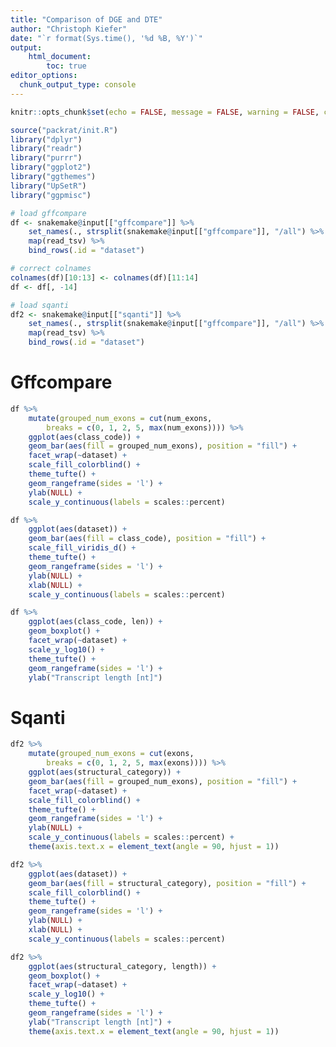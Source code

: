 ```yaml
---
title: "Comparison of DGE and DTE"
author: "Christoph Kiefer"
date: "`r format(Sys.time(), '%d %B, %Y')`"
output: 
    html_document:
        toc: true
editor_options:
  chunk_output_type: console
---
```


```r
knitr::opts_chunk$set(echo = FALSE, message = FALSE, warning = FALSE, cache = FALSE)
```

```r
source("packrat/init.R")
library("dplyr")
library("readr")
library("purrr")
library("ggplot2")
library("ggthemes")
library("UpSetR")
library("ggpmisc")
```

```r
# load gffcompare
df <- snakemake@input[["gffcompare"]] %>% 
    set_names(., strsplit(snakemake@input[["gffcompare"]], "/all") %>% map(`[`, 1)) %>% 
    map(read_tsv) %>%  
    bind_rows(.id = "dataset")

# correct colnames
colnames(df)[10:13] <- colnames(df)[11:14]
df <- df[, -14]

# load sqanti
df2 <- snakemake@input[["sqanti"]] %>% 
    set_names(., strsplit(snakemake@input[["gffcompare"]], "/all") %>% map(`[`, 1)) %>% 
    map(read_tsv) %>% 
    bind_rows(.id = "dataset")
```

# Gffcompare

```r
df %>% 
    mutate(grouped_num_exons = cut(num_exons, 
        breaks = c(0, 1, 2, 5, max(num_exons)))) %>% 
    ggplot(aes(class_code)) +
    geom_bar(aes(fill = grouped_num_exons), position = "fill") +
    facet_wrap(~dataset) +
    scale_fill_colorblind() +
    theme_tufte() +
    geom_rangeframe(sides = 'l') +
    ylab(NULL) +
    scale_y_continuous(labels = scales::percent)

df %>% 
    ggplot(aes(dataset)) +
    geom_bar(aes(fill = class_code), position = "fill") +
    scale_fill_viridis_d() +
    theme_tufte() +
    geom_rangeframe(sides = 'l') +
    ylab(NULL) +
    xlab(NULL) +
    scale_y_continuous(labels = scales::percent)

df %>% 
    ggplot(aes(class_code, len)) +
    geom_boxplot() +
    facet_wrap(~dataset) +
    scale_y_log10() +
    theme_tufte() +
    geom_rangeframe(sides = 'l') +
    ylab("Transcript length [nt]")
```

# Sqanti

```r
df2 %>% 
    mutate(grouped_num_exons = cut(exons, 
        breaks = c(0, 1, 2, 5, max(exons)))) %>% 
    ggplot(aes(structural_category)) +
    geom_bar(aes(fill = grouped_num_exons), position = "fill") +
    facet_wrap(~dataset) +
    scale_fill_colorblind() +
    theme_tufte() +
    geom_rangeframe(sides = 'l') +
    ylab(NULL) +
    scale_y_continuous(labels = scales::percent) +
    theme(axis.text.x = element_text(angle = 90, hjust = 1))

df2 %>% 
    ggplot(aes(dataset)) +
    geom_bar(aes(fill = structural_category), position = "fill") +
    scale_fill_colorblind() +
    theme_tufte() +
    geom_rangeframe(sides = 'l') +
    ylab(NULL) +
    xlab(NULL) +
    scale_y_continuous(labels = scales::percent)

df2 %>% 
    ggplot(aes(structural_category, length)) +
    geom_boxplot() +
    facet_wrap(~dataset) +
    scale_y_log10() +
    theme_tufte() +
    geom_rangeframe(sides = 'l') +
    ylab("Transcript length [nt]") +
    theme(axis.text.x = element_text(angle = 90, hjust = 1))
```
